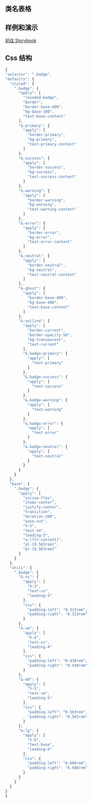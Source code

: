 
## 类名表格

<CssTable name="badge" />

## 样例和演示

[前往 Storybook](https://story.ui.icebreaker.top/?path=/docs/data-display-badge--docs)

## Css 结构

```js
{
"selector": ".badge",
"defaults": {
  "styled": {
    ".badge": {
      "apply": [
        "rounded-badge",
        "border",
        "border-base-400",
        "bg-base-100",
        "text-base-content"
      ],
      "&-primary": {
        "apply": [
          "border-primary",
          "bg-primary",
          "text-primary-content"
        ]
      },
      "&-success": {
        "apply": [
          "border-success",
          "bg-success",
          "text-success-content"
        ]
      },
      "&-warning": {
        "apply": [
          "border-warning",
          "bg-warning",
          "text-warning-content"
        ]
      },
      "&-error": {
        "apply": [
          "border-error",
          "bg-error",
          "text-error-content"
        ]
      },
      "&-neutral": {
        "apply": [
          "border-neutral",
          "bg-neutral",
          "text-neutral-content"
        ]
      },
      "&-ghost": {
        "apply": [
          "border-base-400",
          "bg-base-400",
          "text-base-content"
        ]
      },
      "&-outline": {
        "apply": [
          "border-current",
          "border-opacity-50",
          "bg-transparent",
          "text-current"
        ],
        "&.badge-primary": {
          "apply": [
            "text-primary"
          ]
        },
        "&.badge-success": {
          "apply": [
            "text-success"
          ]
        },
        "&.badge-warning": {
          "apply": [
            "text-warning"
          ]
        },
        "&.badge-error": {
          "apply": [
            "text-error"
          ]
        },
        "&.badge-neutral": {
          "apply": [
            "text-neutral"
          ]
        }
      }
    }
  },
  "base": {
    ".badge": {
      "apply": [
        "inline-flex",
        "items-center",
        "justify-center",
        "transition",
        "duration-200",
        "ease-out",
        "h-5",
        "text-sm",
        "leading-5",
        "w-[fit-content]",
        "pl-[0.563rem]",
        "pr-[0.563rem]"
      ]
    }
  },
  "utils": {
    ".badge": {
      "&-xs": {
        "apply": [
          "h-3",
          "text-xs",
          "leading-3"
        ],
        "css": {
          "padding-left": "0.313rem",
          "padding-right": "0.313rem"
        }
      },
      "&-sm": {
        "apply": [
          "h-4",
          "text-xs",
          "leading-4"
        ],
        "css": {
          "padding-left": "0.438rem",
          "padding-right": "0.438rem"
        }
      },
      "&-md": {
        "apply": [
          "h-5",
          "text-sm",
          "leading-5"
        ],
        "css": {
          "padding-left": "0.563rem",
          "padding-right": "0.563rem"
        }
      },
      "&-lg": {
        "apply": [
          "h-6",
          "text-base",
          "leading-6"
        ],
        "css": {
          "padding-left": "0.688rem",
          "padding-right": "0.688rem"
        }
      }
    }
  }
}
}
```